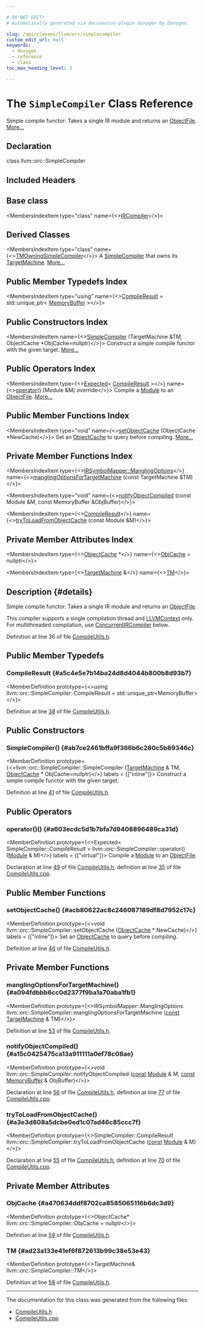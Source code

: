 ```yaml
---

# DO NOT EDIT!
# Automatically generated via docusaurus-plugin-doxygen by Doxygen.

slug: /api/classes/llvm/orc/simplecompiler
custom_edit_url: null
keywords:
  - doxygen
  - reference
  - class
toc_max_heading_level: 3

---
```





# The `SimpleCompiler` Class Reference

<DoxygenPage pluginConfig={pluginConfig}>

Simple compile functor: Takes a single IR module and returns an <a href="/docs/api/classes/llvm/objectfile">ObjectFile</a>. <a href="#details">More...</a>

## Declaration

<CodeBlock>class llvm::orc::SimpleCompiler</CodeBlock>

## Included Headers

<IncludesList>
<IncludesListItem
  filePath="llvm/ExecutionEngine/Orc/CompileUtils.h"
  permalink="/docs/api/files/include/include/llvm/include/llvm/executionengine/include/llvm/executionengine/orc/compileutils-h"
  isLocal="true" />
</IncludesList>

## Base class

<MembersIndex>

<MembersIndexItem
  type="class"
  name={<><a href="/docs/api/classes/llvm/orc/ircompilelayer/ircompiler">IRCompiler</a></>}>
</MembersIndexItem>

</MembersIndex>

## Derived Classes

<MembersIndex>

<MembersIndexItem
  type="class"
  name={<><a href="/docs/api/classes/llvm/orc/tmowningsimplecompiler">TMOwningSimpleCompiler</a></>}>
A <a href="/docs/api/classes/llvm/orc/simplecompiler">SimpleCompiler</a> that owns its <a href="/docs/api/classes/llvm/targetmachine">TargetMachine</a>. <a href="/docs/api/classes/llvm/orc/tmowningsimplecompiler/#details">More...</a>
</MembersIndexItem>

</MembersIndex>

## Public Member Typedefs Index

<MembersIndex>

<MembersIndexItem
  type="using"
  name={<><a href="#a5c4e5e7b14ba24d8d4044b800b8d93b7">CompileResult</a> = std::unique&#95;ptr&lt; <a href="/docs/api/classes/llvm/memorybuffer">MemoryBuffer</a> &gt;</>}>
</MembersIndexItem>

</MembersIndex>

## Public Constructors Index

<MembersIndex>

<MembersIndexItem
  name={<><a href="#ab7ce2461bffa9f366b6c280c5b89346c">SimpleCompiler</a> (TargetMachine &amp;TM, ObjectCache &#42;ObjCache=nullptr)</>}>
Construct a simple compile functor with the given target. <a href="#ab7ce2461bffa9f366b6c280c5b89346c">More...</a>
</MembersIndexItem>

</MembersIndex>

## Public Operators Index

<MembersIndex>

<MembersIndexItem
  type={<><a href="/docs/api/classes/llvm/expected">Expected</a>&lt; <a href="#a5c4e5e7b14ba24d8d4044b800b8d93b7">CompileResult</a> &gt;</>}
  name={<><a href="#a603ecdc5d1b7bfa7d9408896489ca31d">operator()</a> (Module &amp;M) override</>}>
Compile a <a href="/docs/api/classes/llvm/module">Module</a> to an <a href="/docs/api/classes/llvm/objectfile">ObjectFile</a>. <a href="#a603ecdc5d1b7bfa7d9408896489ca31d">More...</a>
</MembersIndexItem>

</MembersIndex>

## Public Member Functions Index

<MembersIndex>

<MembersIndexItem
  type="void"
  name={<><a href="#acb80622ac8c246087189df8d7952c17c">setObjectCache</a> (ObjectCache &#42;NewCache)</>}>
Set an <a href="/docs/api/classes/llvm/objectcache">ObjectCache</a> to query before compiling. <a href="#acb80622ac8c246087189df8d7952c17c">More...</a>
</MembersIndexItem>

</MembersIndex>

## Private Member Functions Index

<MembersIndex>

<MembersIndexItem
  type={<><a href="/docs/api/structs/llvm/orc/irsymbolmapper/manglingoptions">IRSymbolMapper::ManglingOptions</a></>}
  name={<><a href="#a094fdbbb6cc0d2377f9ba1a70aba1fb1">manglingOptionsForTargetMachine</a> (const TargetMachine &amp;TM)</>}>
</MembersIndexItem>

<MembersIndexItem
  type="void"
  name={<><a href="#a15c0425475ca13a911111a0ef78c08ae">notifyObjectCompiled</a> (const Module &amp;M, const MemoryBuffer &amp;ObjBuffer)</>}>
</MembersIndexItem>

<MembersIndexItem
  type={<><a href="#a5c4e5e7b14ba24d8d4044b800b8d93b7">CompileResult</a></>}
  name={<><a href="#a3e3d808a5dcbe0ed1c07ad46c85ccc7f">tryToLoadFromObjectCache</a> (const Module &amp;M)</>}>
</MembersIndexItem>

</MembersIndex>

## Private Member Attributes Index

<MembersIndex>

<MembersIndexItem
  type={<><a href="/docs/api/classes/llvm/objectcache">ObjectCache</a> &#42;</>}
  name={<><a href="#a470634ddf8702ca8585065116b6dc3d9">ObjCache</a> = nullptr</>}>
</MembersIndexItem>

<MembersIndexItem
  type={<><a href="/docs/api/classes/llvm/targetmachine">TargetMachine</a> &amp;</>}
  name={<><a href="#ad23a133e41ef6f872613b99c38e53e43">TM</a></>}>
</MembersIndexItem>

</MembersIndex>

## Description {#details}

Simple compile functor: Takes a single IR module and returns an <a href="/docs/api/classes/llvm/objectfile">ObjectFile</a>.

This compiler supports a single compilation thread and <a href="/docs/api/classes/llvm/llvmcontext">LLVMContext</a> only. For multithreaded compilation, use <a href="/docs/api/classes/llvm/orc/concurrentircompiler">ConcurrentIRCompiler</a> below.

Definition at line 36 of file <a href="/docs/api/files/include/include/llvm/include/llvm/executionengine/include/llvm/executionengine/orc/compileutils-h">CompileUtils.h</a>.

<SectionDefinition>

## Public Member Typedefs

### CompileResult {#a5c4e5e7b14ba24d8d4044b800b8d93b7}

<MemberDefinition
  prototype={<>using llvm::orc::SimpleCompiler::CompileResult =  std::unique&#95;ptr&lt;MemoryBuffer&gt;</>}>

Definition at line <a href="/docs/api/files/include/include/llvm/include/llvm/executionengine/include/llvm/executionengine/orc/compileutils-h/#l00038">38</a> of file <a href="/docs/api/files/include/include/llvm/include/llvm/executionengine/include/llvm/executionengine/orc/compileutils-h">CompileUtils.h</a>.
</MemberDefinition>

</SectionDefinition>

<SectionDefinition>

## Public Constructors

### SimpleCompiler() {#ab7ce2461bffa9f366b6c280c5b89346c}

<MemberDefinition
  prototype={<>llvm::orc::SimpleCompiler::SimpleCompiler (<a href="/docs/api/classes/llvm/targetmachine">TargetMachine</a> &amp; TM, <a href="/docs/api/classes/llvm/objectcache">ObjectCache</a> &#42; ObjCache=nullptr)</>}
  labels = {["inline"]}>
Construct a simple compile functor with the given target.

Definition at line <a href="/docs/api/files/include/include/llvm/include/llvm/executionengine/include/llvm/executionengine/orc/compileutils-h/#l00041">41</a> of file <a href="/docs/api/files/include/include/llvm/include/llvm/executionengine/include/llvm/executionengine/orc/compileutils-h">CompileUtils.h</a>.
</MemberDefinition>

</SectionDefinition>

<SectionDefinition>

## Public Operators

### operator()() {#a603ecdc5d1b7bfa7d9408896489ca31d}

<MemberDefinition
  prototype={<>Expected&lt; SimpleCompiler::CompileResult &gt; llvm::orc::SimpleCompiler::operator() (<a href="/docs/api/classes/llvm/module">Module</a> &amp; M)</>}
  labels = {["virtual"]}>
Compile a <a href="/docs/api/classes/llvm/module">Module</a> to an <a href="/docs/api/classes/llvm/objectfile">ObjectFile</a>.

Declaration at line <a href="/docs/api/files/include/include/llvm/include/llvm/executionengine/include/llvm/executionengine/orc/compileutils-h/#l00049">49</a> of file <a href="/docs/api/files/include/include/llvm/include/llvm/executionengine/include/llvm/executionengine/orc/compileutils-h">CompileUtils.h</a>, definition at line <a href="/docs/api/files/lib/lib/executionengine/lib/executionengine/orc/compileutils-cpp/#l00035">35</a> of file <a href="/docs/api/files/lib/lib/executionengine/lib/executionengine/orc/compileutils-cpp">CompileUtils.cpp</a>.
</MemberDefinition>

</SectionDefinition>

<SectionDefinition>

## Public Member Functions

### setObjectCache() {#acb80622ac8c246087189df8d7952c17c}

<MemberDefinition
  prototype={<>void llvm::orc::SimpleCompiler::setObjectCache (<a href="/docs/api/classes/llvm/objectcache">ObjectCache</a> &#42; NewCache)</>}
  labels = {["inline"]}>
Set an <a href="/docs/api/classes/llvm/objectcache">ObjectCache</a> to query before compiling.

Definition at line <a href="/docs/api/files/include/include/llvm/include/llvm/executionengine/include/llvm/executionengine/orc/compileutils-h/#l00046">46</a> of file <a href="/docs/api/files/include/include/llvm/include/llvm/executionengine/include/llvm/executionengine/orc/compileutils-h">CompileUtils.h</a>.
</MemberDefinition>

</SectionDefinition>

<SectionDefinition>

## Private Member Functions

### manglingOptionsForTargetMachine() {#a094fdbbb6cc0d2377f9ba1a70aba1fb1}

<MemberDefinition
  prototype={<>IRSymbolMapper::ManglingOptions llvm::orc::SimpleCompiler::manglingOptionsForTargetMachine (<a href="/docs/api/files/lib/lib/target/lib/target/aarch64/aarch64promoteconstant-cpp/#a90f8350fecae261c25be85d38b451bff">const</a> <a href="/docs/api/classes/llvm/targetmachine">TargetMachine</a> &amp; TM)</>}>

Definition at line <a href="/docs/api/files/include/include/llvm/include/llvm/executionengine/include/llvm/executionengine/orc/compileutils-h/#l00053">53</a> of file <a href="/docs/api/files/include/include/llvm/include/llvm/executionengine/include/llvm/executionengine/orc/compileutils-h">CompileUtils.h</a>.
</MemberDefinition>

### notifyObjectCompiled() {#a15c0425475ca13a911111a0ef78c08ae}

<MemberDefinition
  prototype={<>void llvm::orc::SimpleCompiler::notifyObjectCompiled (<a href="/docs/api/files/lib/lib/target/lib/target/aarch64/aarch64promoteconstant-cpp/#a90f8350fecae261c25be85d38b451bff">const</a> <a href="/docs/api/classes/llvm/module">Module</a> &amp; M, <a href="/docs/api/files/lib/lib/target/lib/target/aarch64/aarch64promoteconstant-cpp/#a90f8350fecae261c25be85d38b451bff">const</a> <a href="/docs/api/classes/llvm/memorybuffer">MemoryBuffer</a> &amp; ObjBuffer)</>}>

Declaration at line <a href="/docs/api/files/include/include/llvm/include/llvm/executionengine/include/llvm/executionengine/orc/compileutils-h/#l00056">56</a> of file <a href="/docs/api/files/include/include/llvm/include/llvm/executionengine/include/llvm/executionengine/orc/compileutils-h">CompileUtils.h</a>, definition at line <a href="/docs/api/files/lib/lib/executionengine/lib/executionengine/orc/compileutils-cpp/#l00077">77</a> of file <a href="/docs/api/files/lib/lib/executionengine/lib/executionengine/orc/compileutils-cpp">CompileUtils.cpp</a>.
</MemberDefinition>

### tryToLoadFromObjectCache() {#a3e3d808a5dcbe0ed1c07ad46c85ccc7f}

<MemberDefinition
  prototype={<>SimpleCompiler::CompileResult llvm::orc::SimpleCompiler::tryToLoadFromObjectCache (<a href="/docs/api/files/lib/lib/target/lib/target/aarch64/aarch64promoteconstant-cpp/#a90f8350fecae261c25be85d38b451bff">const</a> <a href="/docs/api/classes/llvm/module">Module</a> &amp; M)</>}>

Declaration at line <a href="/docs/api/files/include/include/llvm/include/llvm/executionengine/include/llvm/executionengine/orc/compileutils-h/#l00055">55</a> of file <a href="/docs/api/files/include/include/llvm/include/llvm/executionengine/include/llvm/executionengine/orc/compileutils-h">CompileUtils.h</a>, definition at line <a href="/docs/api/files/lib/lib/executionengine/lib/executionengine/orc/compileutils-cpp/#l00070">70</a> of file <a href="/docs/api/files/lib/lib/executionengine/lib/executionengine/orc/compileutils-cpp">CompileUtils.cpp</a>.
</MemberDefinition>

</SectionDefinition>

<SectionDefinition>

## Private Member Attributes

### ObjCache {#a470634ddf8702ca8585065116b6dc3d9}

<MemberDefinition
  prototype={<>ObjectCache&#42; llvm::orc::SimpleCompiler::ObjCache = nullptr</>}>

Definition at line <a href="/docs/api/files/include/include/llvm/include/llvm/executionengine/include/llvm/executionengine/orc/compileutils-h/#l00059">59</a> of file <a href="/docs/api/files/include/include/llvm/include/llvm/executionengine/include/llvm/executionengine/orc/compileutils-h">CompileUtils.h</a>.
</MemberDefinition>

### TM {#ad23a133e41ef6f872613b99c38e53e43}

<MemberDefinition
  prototype={<>TargetMachine&amp; llvm::orc::SimpleCompiler::TM</>}>

Definition at line <a href="/docs/api/files/include/include/llvm/include/llvm/executionengine/include/llvm/executionengine/orc/compileutils-h/#l00058">58</a> of file <a href="/docs/api/files/include/include/llvm/include/llvm/executionengine/include/llvm/executionengine/orc/compileutils-h">CompileUtils.h</a>.
</MemberDefinition>

</SectionDefinition>

<hr/>

The documentation for this class was generated from the following files:

<ul>
<li><a href="/docs/api/files/include/include/llvm/include/llvm/executionengine/include/llvm/executionengine/orc/compileutils-h">CompileUtils.h</a></li>
<li><a href="/docs/api/files/lib/lib/executionengine/lib/executionengine/orc/compileutils-cpp">CompileUtils.cpp</a></li>
</ul>

</DoxygenPage>
